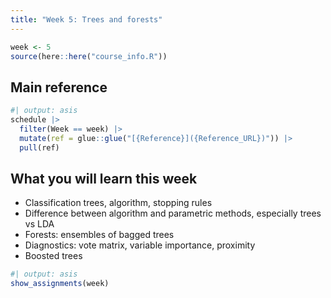 ```yaml
---
title: "Week 5: Trees and forests"
---
```


```r
week <- 5
source(here::here("course_info.R"))
```

## Main reference

```r
#| output: asis
schedule |>
  filter(Week == week) |>
  mutate(ref = glue::glue("[{Reference}]({Reference_URL})")) |>
  pull(ref)
```

## What you will learn this week

* Classification trees, algorithm, stopping rules
* Difference between algorithm and parametric methods, especially trees vs LDA
* Forests: ensembles of bagged trees
* Diagnostics: vote matrix, variable importance, proximity
* Boosted trees

```r
#| output: asis
show_assignments(week)
```
